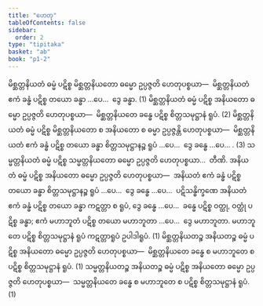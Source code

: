 ```yaml
---
title: "ဟေတု"
tableOfContents: false
sidebar:
  order: 2
type: "tipitaka"
basket: "ab"
book: "p1-2"
---
```



<DynamicBreadcrumb />

<Division number="1" book="p1-2" e="ch" v="37" p="361">

<Paragraph number="2263" book="p1-2">
မိစ္ဆတ္တနိယတံ ဓမ္မံ ပဋိစ္စ မိစ္ဆတ္တနိယတော ဓမ္မော ဥပ္ပဇ္ဇတိ ဟေတုပစ္စယာ—  မိစ္ဆတ္တနိယတံ ဧကံ ခန္ဓံ ပဋိစ္စ တယော ခန္ဓာ …ပေ…  ဒွေ ခန္ဓာ. (1)
</Paragraph>

<Paragraph number="2264" book="p1-2">
မိစ္ဆတ္တနိယတံ ဓမ္မံ ပဋိစ္စ အနိယတော ဓမ္မော ဥပ္ပဇ္ဇတိ ဟေတုပစ္စယာ—  မိစ္ဆတ္တနိယတေ ခန္ဓေ ပဋိစ္စ စိတ္တသမုဋ္ဌာနံ ရူပံ. (2)
</Paragraph>

<Paragraph number="2265" book="p1-2">
မိစ္ဆတ္တနိယတံ ဓမ္မံ ပဋိစ္စ မိစ္ဆတ္တနိယတော စ အနိယတော စ ဓမ္မာ ဥပ္ပဇ္ဇန္တိ ဟေတုပစ္စယာ—  မိစ္ဆတ္တနိယတံ ဧကံ ခန္ဓံ ပဋိစ္စ တယော ခန္ဓာ စိတ္တသမုဋ္ဌာနဉ္စ ရူပံ …ပေ…  ဒွေ ခန္ဓေ …ပေ… . (3)
</Paragraph>

</Division>
<Division number="2" book="p1-2" e="ch" v="37" p="361">

<Paragraph number="2266" book="p1-2">
သမ္မတ္တနိယတံ ဓမ္မံ ပဋိစ္စ သမ္မတ္တနိယတော ဓမ္မော ဥပ္ပဇ္ဇတိ ဟေတုပစ္စယာ…  တီဏိ.
</Paragraph>

</Division>
<Division number="3" book="p1-2" e="ch" v="37" p="361">

<Paragraph number="2267" book="p1-2">
အနိယတံ ဓမ္မံ ပဋိစ္စ အနိယတော ဓမ္မော ဥပ္ပဇ္ဇတိ ဟေတုပစ္စယာ—  အနိယတံ ဧကံ ခန္ဓံ ပဋိစ္စ တယော ခန္ဓာ စိတ္တသမုဋ္ဌာနဉ္စ ရူပံ …ပေ…  ဒွေ ခန္ဓေ …ပေ…  ပဋိသန္ဓိက္ခဏေ အနိယတံ ဧကံ ခန္ဓံ ပဋိစ္စ တယော ခန္ဓာ ကဋတ္တာ စ ရူပံ, ဒွေ ခန္ဓေ …ပေ…  ခန္ဓေ ပဋိစ္စ ဝတ္ထု, ဝတ္ထုံ ပဋိစ္စ ခန္ဓာ; ဧကံ မဟာဘူတံ ပဋိစ္စ တယော မဟာဘူတာ …ပေ…  ဒွေ မဟာဘူတာ. မဟာဘူတေ ပဋိစ္စ စိတ္တသမုဋ္ဌာနံ ရူပံ ကဋတ္တာရူပံ ဥပါဒါရူပံ. (1)
</Paragraph>

</Division>
<Division number="4" book="p1-2" e="ch" v="37" p="361">

<Paragraph number="2268" book="p1-2">
မိစ္ဆတ္တနိယတဉ္စ အနိယတဉ္စ ဓမ္မံ ပဋိစ္စ အနိယတော ဓမ္မော ဥပ္ပဇ္ဇတိ ဟေတုပစ္စယာ—  မိစ္ဆတ္တနိယတေ ခန္ဓေ စ မဟာဘူတေ စ ပဋိစ္စ စိတ္တသမုဋ္ဌာနံ ရူပံ. (1)
</Paragraph>

<Paragraph number="2269" book="p1-2">
သမ္မတ္တနိယတဉ္စ အနိယတဉ္စ ဓမ္မံ ပဋိစ္စ အနိယတော ဓမ္မော ဥပ္ပဇ္ဇတိ ဟေတုပစ္စယာ—  သမ္မတ္တနိယတေ ခန္ဓေ စ မဟာဘူတေ စ ပဋိစ္စ စိတ္တသမုဋ္ဌာနံ ရူပံ. (1)
</Paragraph>
</Division>